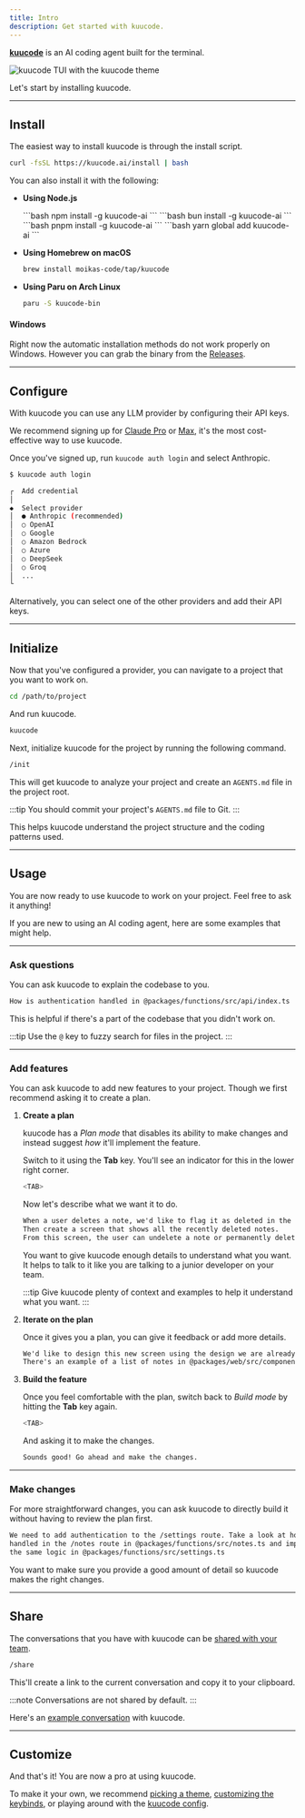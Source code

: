 ```yaml
---
title: Intro
description: Get started with kuucode.
---
```



[**kuucode**](/) is an AI coding agent built for the terminal.

![kuucode TUI with the kuucode theme](../../../assets/lander/screenshot.png)

Let's start by installing kuucode.

---

## Install

The easiest way to install kuucode is through the install script.

```bash
curl -fsSL https://kuucode.ai/install | bash
```

You can also install it with the following:

- **Using Node.js**

  <Tabs>
    <TabItem label="npm">```bash npm install -g kuucode-ai ```</TabItem>
    <TabItem label="Bun">```bash bun install -g kuucode-ai ```</TabItem>
    <TabItem label="pnpm">```bash pnpm install -g kuucode-ai ```</TabItem>
    <TabItem label="Yarn">```bash yarn global add kuucode-ai ```</TabItem>
  </Tabs>

- **Using Homebrew on macOS**

  ```bash
  brew install moikas-code/tap/kuucode
  ```

- **Using Paru on Arch Linux**

  ```bash
  paru -S kuucode-bin
  ```

#### Windows

Right now the automatic installation methods do not work properly on Windows. However you can grab the binary from the [Releases](https://github.com/moikas-code/kuucode/releases).

---

## Configure

With kuucode you can use any LLM provider by configuring their API keys.

We recommend signing up for [Claude Pro](https://www.anthropic.com/news/claude-pro) or [Max](https://www.anthropic.com/max), it's the most cost-effective way to use kuucode.

Once you've signed up, run `kuucode auth login` and select Anthropic.

```bash
$ kuucode auth login

┌  Add credential
│
◆  Select provider
│  ● Anthropic (recommended)
│  ○ OpenAI
│  ○ Google
│  ○ Amazon Bedrock
│  ○ Azure
│  ○ DeepSeek
│  ○ Groq
│  ...
└
```

Alternatively, you can select one of the other providers and add their API keys.

---

## Initialize

Now that you've configured a provider, you can navigate to a project that
you want to work on.

```bash
cd /path/to/project
```

And run kuucode.

```bash
kuucode
```

Next, initialize kuucode for the project by running the following command.

```bash frame="none"
/init
```

This will get kuucode to analyze your project and create an `AGENTS.md` file in
the project root.

:::tip
You should commit your project's `AGENTS.md` file to Git.
:::

This helps kuucode understand the project structure and the coding patterns
used.

---

## Usage

You are now ready to use kuucode to work on your project. Feel free to ask it
anything!

If you are new to using an AI coding agent, here are some examples that might
help.

---

### Ask questions

You can ask kuucode to explain the codebase to you.

```txt frame="none"
How is authentication handled in @packages/functions/src/api/index.ts
```

This is helpful if there's a part of the codebase that you didn't work on.

:::tip
Use the `@` key to fuzzy search for files in the project.
:::

---

### Add features

You can ask kuucode to add new features to your project. Though we first recommend asking it to create a plan.

1. **Create a plan**

   kuucode has a _Plan mode_ that disables its ability to make changes and
   instead suggest _how_ it'll implement the feature.

   Switch to it using the **Tab** key. You'll see an indicator for this in the lower right corner.

   ```bash frame="none" title="Switch to Plan mode"
   <TAB>
   ```

   Now let's describe what we want it to do.

   ```txt frame="none"
   When a user deletes a note, we'd like to flag it as deleted in the database.
   Then create a screen that shows all the recently deleted notes.
   From this screen, the user can undelete a note or permanently delete it.
   ```

   You want to give kuucode enough details to understand what you want. It helps
   to talk to it like you are talking to a junior developer on your team.

   :::tip
   Give kuucode plenty of context and examples to help it understand what you
   want.
   :::

2. **Iterate on the plan**

   Once it gives you a plan, you can give it feedback or add more details.

   ```txt frame="none"
   We'd like to design this new screen using the design we are already using.
   There's an example of a list of notes in @packages/web/src/components/NoteList.tsx
   ```

3. **Build the feature**

   Once you feel comfortable with the plan, switch back to _Build mode_ by
   hitting the **Tab** key again.

   ```bash frame="none"
   <TAB>
   ```

   And asking it to make the changes.

   ```bash frame="none"
   Sounds good! Go ahead and make the changes.
   ```

---

### Make changes

For more straightforward changes, you can ask kuucode to directly build it
without having to review the plan first.

```txt frame="none"
We need to add authentication to the /settings route. Take a look at how this is
handled in the /notes route in @packages/functions/src/notes.ts and implement
the same logic in @packages/functions/src/settings.ts
```

You want to make sure you provide a good amount of detail so kuucode makes the right
changes.

---

## Share

The conversations that you have with kuucode can be [shared with your
team](/docs/share).

```bash frame="none"
/share
```

This'll create a link to the current conversation and copy it to your clipboard.

:::note
Conversations are not shared by default.
:::

Here's an [example conversation](https://kuucode.ai/s/4XP1fce5) with kuucode.

---

## Customize

And that's it! You are now a pro at using kuucode.

To make it your own, we recommend [picking a theme](/docs/themes), [customizing the keybinds](/docs/keybinds), or playing around with the [kuucode config](/docs/config).
